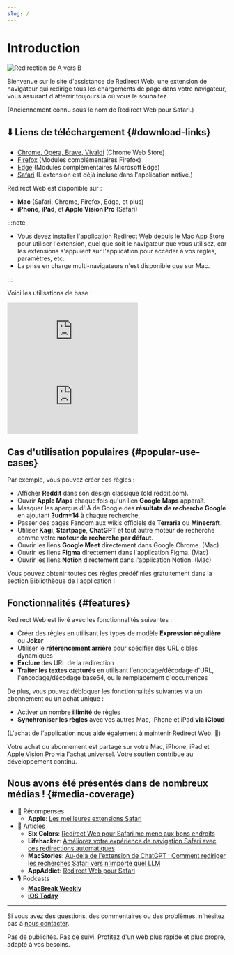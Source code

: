 ```yaml
---
slug: /
---
```



# Introduction

<div style={{display: "flex", flexDirection: "column", alignItems: "flex-start", marginBottom: "25px"}}>
  <img src={useBaseUrl("img/redirect-a-to-b.png")} style={{display: "block", minWidth: "360px", maxWidth: "500px", width: "100%", height: "auto", marginBottom: "25px"}} alt="Redirection de A vers B" />
  <ExtensionStoreLinks />
</div>

Bienvenue sur le site d'assistance de Redirect Web, une extension de navigateur qui redirige tous les chargements de page dans votre navigateur, vous assurant d'atterrir toujours là où vous le souhaitez.

(Anciennement connu sous le nom de Redirect Web pour Safari.)

## ⬇️ Liens de téléchargement {#download-links}

- [Chrome, Opera, Brave, Vivaldi](https://chromewebstore.google.com/detail/ffglckbhfbfmdkefdmjbhpnffkcmlhdh) (Chrome Web Store)
- [Firefox](https://addons.mozilla.org/firefox/addon/redirect-web/) (Modules complémentaires Firefox)
- [Edge](https://microsoftedge.microsoft.com/addons/detail/hmfkakfdccgdpgemaicfgngnmflefpga) (Modules complémentaires Microsoft Edge)
- [Safari](https://apps.apple.com/app/id1571283503) (L'extension est déjà incluse dans l'application native.)

Redirect Web est disponible sur :

- **Mac** (Safari, Chrome, Firefox, Edge, et plus)
- **iPhone**, **iPad**, et **Apple Vision Pro** (Safari)

:::note

- Vous devez installer [l'application Redirect Web depuis le Mac App Store](https://apps.apple.com/app/id1571283503) pour utiliser l'extension, quel que soit le navigateur que vous utilisez, car les extensions s'appuient sur l'application pour accéder à vos règles, paramètres, etc.
- La prise en charge multi-navigateurs n'est disponible que sur Mac.

:::

Voici les utilisations de base :

<iframe style={{width:"100%", aspectRatio:"9/16", height:"auto", maxHeight:"60vh", maxWidth:"35vh"}} src="https://www.youtube.com/embed/NaQ5X-v-qJU" title="Vidéo de démonstration iOS (YouTube)" frameborder="0" allow="accelerometer; autoplay; clipboard-write; encrypted-media; gyroscope; picture-in-picture; web-share" allowfullscreen></iframe>

<iframe style={{width:"100%", aspectRatio:"17/9", height:"auto", maxHeight:"100vh"}} src="https://www.youtube.com/embed/5eU89Gu73SQ" title="Vidéo de démonstration macOS (YouTube)" frameborder="0" allow="accelerometer; autoplay; clipboard-write; encrypted-media; gyroscope; picture-in-picture; web-share" allowfullscreen></iframe>

## Cas d'utilisation populaires {#popular-use-cases}

Par exemple, vous pouvez créer ces règles :

- Afficher **Reddit** dans son design classique (old.reddit.com).
- Ouvrir **Apple Maps** chaque fois qu'un lien **Google Maps** apparaît.
- Masquer les aperçus d'IA de Google des **résultats de recherche Google** en ajoutant **?udm=14** à chaque recherche.
- Passer des pages Fandom aux wikis officiels de **Terraria** ou **Minecraft**.
- Utiliser **Kagi**, **Startpage**, **ChatGPT** et tout autre moteur de recherche comme votre **moteur de recherche par défaut**.
- Ouvrir les liens **Google Meet** directement dans Google Chrome. (Mac)
- Ouvrir les liens **Figma** directement dans l'application Figma. (Mac)
- Ouvrir les liens **Notion** directement dans l'application Notion. (Mac)

Vous pouvez obtenir toutes ces règles prédéfinies gratuitement dans la section Bibliothèque de l'application !

## Fonctionnalités {#features}

Redirect Web est livré avec les fonctionnalités suivantes :

- Créer des règles en utilisant les types de modèle **Expression régulière** ou **Joker**
- Utiliser le **référencement arrière** pour spécifier des URL cibles dynamiques
- **Exclure** des URL de la redirection
- **Traiter les textes capturés** en utilisant l'encodage/décodage d'URL, l'encodage/décodage base64, ou le remplacement d'occurrences

De plus, vous pouvez débloquer les fonctionnalités suivantes via un abonnement ou un achat unique :

- Activer un nombre **illimité** de règles
- **Synchroniser les règles** avec vos autres Mac, iPhone et iPad **via iCloud**

(L'achat de l'application nous aide également à maintenir Redirect Web. 🙏)

Votre achat ou abonnement est partagé sur votre Mac, iPhone, iPad et Apple Vision Pro via l'achat universel. Votre soutien contribue au développement continu.


## Nous avons été présentés dans de nombreux médias ! {#media-coverage}

* 🏅 Récompenses
    * **Apple**: [Les meilleures extensions Safari](https://apps.apple.com/us/story/id1377753262)
* 📰 Articles
    * **Six Colors**: [Redirect Web pour Safari me mène aux bons endroits](https://sixcolors.com/post/2022/11/redirect-web-for-safari-takes-me-to-the-right-places/)
    * **Lifehacker**: [Améliorez votre expérience de navigation Safari avec ces redirections automatiques](https://lifehacker.com/improve-your-safari-browsing-experience-with-these-auto-1849812013)
    * **MacStories**: [Au-delà de l'extension de ChatGPT : Comment rediriger les recherches Safari vers n'importe quel LLM](https://www.macstories.net/tutorials/beyond-chatgpts-extension-how-to-redirect-safari-searches-to-any-llm/)
    * **AppAddict**: [Redirect Web pour Safari](https://appaddict.app/post/redirect-web-for-safari)
* 🎙️ Podcasts
    * [**MacBreak Weekly**](https://youtu.be/I251K3L2s88?t=7427)
    * [**iOS Today**](https://youtu.be/cWkwH84b6M4?t=636)

---

Si vous avez des questions, des commentaires ou des problèmes, n'hésitez pas à [nous contacter](contact-us).

Pas de publicités. Pas de suivi. Profitez d'un web plus rapide et plus propre, adapté à vos besoins.
